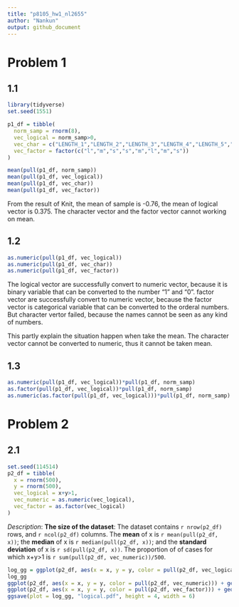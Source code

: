 ```yaml
---
title: "p8105_hw1_nl2655"
author: "Nankun"
output: github_document
---
```



# Problem 1

## 1.1

```r
library(tidyverse)
set.seed(1551)

p1_df = tibble(
  norm_samp = rnorm(8),
  vec_logical = norm_samp>0,
  vec_char = c("LENGTH_1","LENGTH_2","LENGTH_3","LENGTH_4","LENGTH_5","LENGTH_6","LENGTH_7","LENGTH_8"),
  vec_factor = factor(c("l","m","s","s","m","l","m","s"))
)

mean(pull(p1_df, norm_samp))
mean(pull(p1_df, vec_logical))
mean(pull(p1_df, vec_char))
mean(pull(p1_df, vec_factor))
```

From the result of Knit, the mean of sample is -0.76, the mean of logical vector is 0.375.
The character vector and the factor vector cannot working on mean.

## 1.2

```r
as.numeric(pull(p1_df, vec_logical))
as.numeric(pull(p1_df, vec_char))
as.numeric(pull(p1_df, vec_factor))
```

The logical vector are successfully convert to numeric vector, because it is binary variable that can be converted to the number "1" and "0". 
factor vector are successfully convert to numeric vector, because the factor vector is categorical variable that can be converted to the orderal numbers.
But character vertor failed, because the names cannot be seen as any kind of numbers.

This partly explain the situation happen when take the mean. The character vector cannot be converted 
to numeric, thus it cannot be taken mean.

## 1.3

```r
as.numeric(pull(p1_df, vec_logical))*pull(p1_df, norm_samp)
as.factor(pull(p1_df, vec_logical))*pull(p1_df, norm_samp)
as.numeric(as.factor(pull(p1_df, vec_logical)))*pull(p1_df, norm_samp)
```

# Problem 2

## 2.1

```r
set.seed(114514)
p2_df = tibble(
  x = rnorm(500),
  y = rnorm(500),
  vec_logical = x+y>1,
  vec_numeric = as.numeric(vec_logical),
  vec_factor = as.factor(vec_logical)
)
```

*Description*:
**The size of the dataset**: The dataset contains `r nrow(p2_df)` rows, and `r ncol(p2_df)` columns.
The **mean** of x is `r mean(pull(p2_df, x))`; the **median** of x is `r median(pull(p2_df, x))`; 
and the **standard deviation** of x is `r sd(pull(p2_df, x))`. The proportion
of of cases for which x+y>1 is `r sum(pull(p2_df, vec_numeric))/500`.

```r
log_gg = ggplot(p2_df, aes(x = x, y = y, color = pull(p2_df, vec_logical))) + geom_point()
log_gg
ggplot(p2_df, aes(x = x, y = y, color = pull(p2_df, vec_numeric))) + geom_point()
ggplot(p2_df, aes(x = x, y = y, color = pull(p2_df, vec_factor))) + geom_point()
ggsave(plot = log_gg, "logical.pdf", height = 4, width = 6)
```





